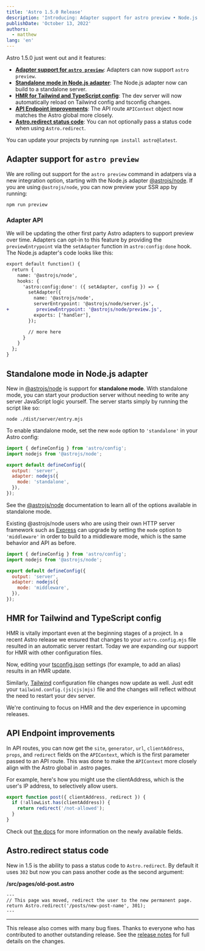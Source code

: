 ```yaml
---
title: 'Astro 1.5.0 Release'
description: 'Introducing: Adapter support for astro preview • Node.js standalone mode • HMR improvements • New API route params'
publishDate: 'October 13, 2022'
authors:
  - matthew
lang: 'en'
---
```


Astro 1.5.0 just went out and it features:

* __[Adapter support for `astro preview`](#adapter-support-for-astro-preview)__: Adapters can now support `astro preview`.
* __[Standalone mode in Node.js adapter](#standalone-mode-in-nodejs-adapter)__: The Node.js adapter now can build to a standalone server.
* __[HMR for Tailwind and TypeScript config](#hmr-for-tailwind-and-typescript-config)__: The dev server will now automatically reload on Tailwind config and tsconfig changes.
* __[API Endpoint improvements](#api-endpoint-improvements)__: The API route `APIContext` object now matches the Astro global more closely.
* __[Astro.redirect status code](#astroredirect-status-code)__: You can not optionally pass a status code when using `Astro.redirect`.

You can update your projects by running `npm install astro@latest`.

## Adapter support for `astro preview`

We are rolling out support for the `astro preview` command in adatpers via a new integration option, starting with the Node.js adapter [@astrojs/node](https://docs.astro.build/en/guides/integrations-guide/node/). If you are using `@astrojs/node`, you can now preview your SSR app by running:

```shell
npm run preview
```

### Adapter API

We will be updating the other first party Astro adapters to support preview over time. Adapters can opt-in to this feature by providing the `previewEntrypoint` via the `setAdapter` function in `astro:config:done` hook. The Node.js adapter's code looks like this:

```diff
export default function() {
  return {
    name: '@astrojs/node',
    hooks: {
      'astro:config:done': ({ setAdapter, config }) => {
        setAdapter({
          name: '@astrojs/node',
          serverEntrypoint: '@astrojs/node/server.js',
+          previewEntrypoint: '@astrojs/node/preview.js',
          exports: ['handler'],
        });

        // more here
      }
    }
  };
}
```

## Standalone mode in Node.js adapter

New in [@astrojs/node](https://docs.astro.build/en/guides/integrations-guide/node/) is support for **standalone mode**. With standalone mode, you can start your production server without needing to write any server JavaScript logic yourself. The server starts simply by running the script like so:

```shell
node ./dist/server/entry.mjs
```

To enable standalone mode, set the new `mode` option to `'standalone'` in your Astro config:

```js
import { defineConfig } from 'astro/config';
import nodejs from '@astrojs/node';

export default defineConfig({
  output: 'server',
  adapter: nodejs({
    mode: 'standalone',
  }),
});
```

See the [@astrojs/node](https://docs.astro.build/en/guides/integrations-guide/node/) documentation to learn all of the options available in standalone mode.

Existing @astrojs/node users who are using their own HTTP server framework such as [Express](https://expressjs.com/) can upgrade by setting the `mode` option to `'middleware'` in order to build to a middleware mode, which is the same behavior and API as before.

```js
import { defineConfig } from 'astro/config';
import nodejs from '@astrojs/node';

export default defineConfig({
  output: 'server',
  adapter: nodejs({
    mode: 'middleware',
  }),
});
```

## HMR for Tailwind and TypeScript config

HMR is vitally important even at the beginning stages of a project. In a recent Astro release we ensured that changes to your `astro.config.mjs` file resulted in an automatic server restart. Today we are expanding our support for HMR with other configuration files.

Now, editing your [tsconfig.json](https://docs.astro.build/en/guides/integrations-guide/tailwind/) settings (for example, to add an alias) results in an HMR update.

Similarly, [Tailwind](https://docs.astro.build/en/guides/integrations-guide/tailwind/) configuration file changes now update as well. Just edit your `tailwind.config.(js|cjs|mjs)` file and the changes will reflect without the need to restart your dev server.

We're continuing to focus on HMR and the dev experience in upcoming releases.

## API Endpoint improvements

In API routes, you can now get the `site`, `generator`, `url`, `clientAddress`, `props`, and `redirect` fields on the `APIContext`, which is the first parameter passed to an API route. This was done to make the `APIContext` more closely align with the Astro global in .astro pages.

For example, here's how you might use the clientAddress, which is the user's IP address, to selectively allow users.

```ts
export function post({ clientAddress, redirect }) {
  if (!allowList.has(clientAddress)) {
    return redirect('/not-allowed');
  }
}
```

Check out [the docs](https://docs.astro.build/en/core-concepts/endpoints/#server-endpoints-api-routes) for more information on the newly available fields.


## Astro.redirect status code

New in 1.5 is the ability to pass a status code to `Astro.redirect`. By default it uses `302` but now you can pass another code as the second argument:

__/src/pages/old-post.astro__

```astro
---
// This page was moved, redirect the user to the new permanent page.
return Astro.redirect('/posts/new-post-name', 301);
---
```

---

This release also comes with many bug fixes. Thanks to everyone who has contributed to another outstanding release. See the [release notes](https://github.com/withastro/astro/pull/5046) for full details on the changes.
